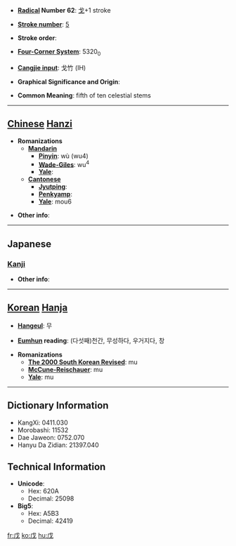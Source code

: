 * '''[[Wiktionary:Chinese radical index| Radical]] Number 62''': [[Wiktionary:Chinese radical index 戈|戈]]+1 stroke

* '''[[Wiktionary:Chinese total strokes index|Stroke number]]''': [[Wiktionary:Chinese total strokes index 5|5]]

* '''Stroke order''': 

* '''[[Wiktionary:Chinese four corner index|Four-Corner System]]''': 5320<sub>0</sub>

* '''[[Wiktionary:Chinese Cangjie index|Cangjie input]]''': 戈竹 (IH)

* '''Graphical Significance and Origin''': 

* '''Common Meaning''': fifth of ten celestial stems

----

== [[Chinese]] [[Hanzi]] ==

* '''Romanizations'''
** '''[[Mandarin]]'''
*** '''[[Pinyin]]''': wù (wu4)
*** '''[[Wade-Giles]]''': wu<sup>4</sup>
*** '''[[Yale]]''': 
** '''[[Cantonese]]'''
*** '''[[Jyutping]]''':
*** '''[[Penkyamp]]''': 
*** '''[[Yale]]''': mou6

* '''Other info''': 

----

==Japanese==
===[[Kanji]]===
{{kanji|on readings=[[ぼ]] (bo), [[ぼう]] (bō)|kun readings=[[つちのえ]] (tsuchinoe)}}

* '''Other info''':  

----

== [[Korean]] [[Hanja]] ==

* '''[[Hangeul]]''': 무

* '''[[Eumhun]] reading''': (다섯째)천간, 무성하다, 우거지다, 창

* '''Romanizations'''
** '''[[The 2000 South Korean Revised Romanization|The 2000 South Korean Revised]]''': mu
** '''[[McCune-Reischauer]]''': mu
** '''[[Yale]]''': mu

----

== Dictionary Information ==

* KangXi: 0411.030
* Morobashi: 11532
* Dae Jaweon: 0752.070
* Hanyu Da Zidian: 21397.040

== Technical Information ==

* '''Unicode''':
** Hex: 620A
** Decimal: 25098
* '''Big5''':
** Hex: A5B3
** Decimal: 42419

[[fr:戊]]
[[ko:戊]]
[[hu:戊]]